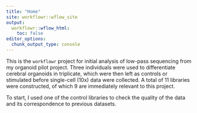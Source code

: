 ```yaml
---
title: "Home"
site: workflowr::wflow_site
output:
  workflowr::wflow_html:
    toc: false
editor_options:
  chunk_output_type: console
---
```


This is the `workflowr` project for initial analysis of low-pass sequencing from my organoid pilot project.  Three individuals were used to differentiate cerebral organoids in triplicate, which were then left as controls or stimulated before single-cell (10x) data were collected.  A total of 11 libraries were constructed, of which 9 are immediately relevant to this project.

To start, I used one of the control libraries to check the quality of the data and its correspondence to previous datasets.
